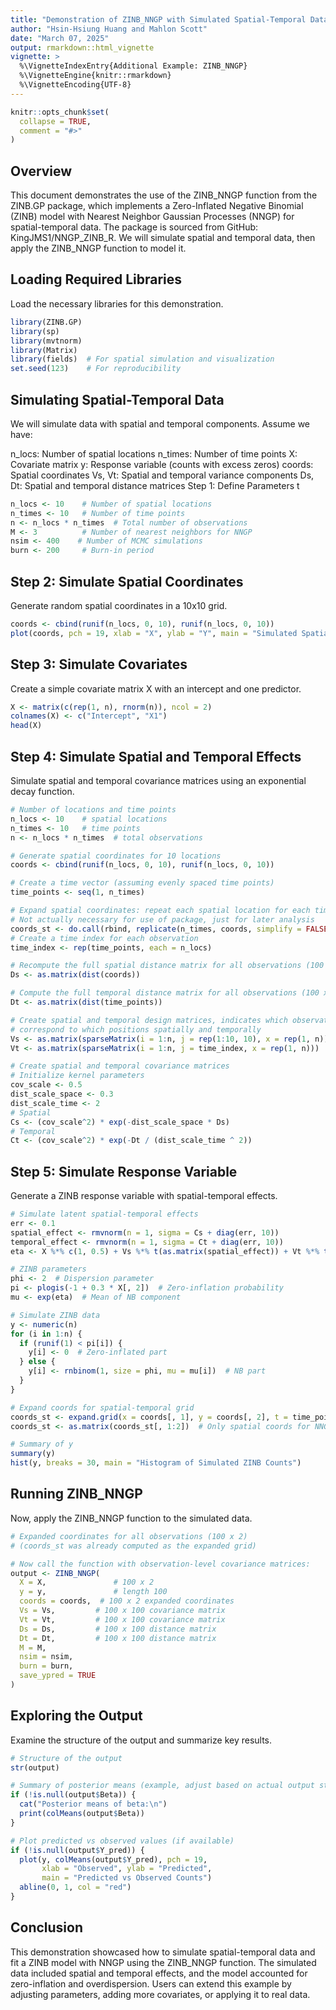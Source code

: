 ```yaml
---
title: "Demonstration of ZINB_NNGP with Simulated Spatial-Temporal Data"
author: "Hsin-Hsiung Huang and Mahlon Scott"
date: "March 07, 2025"
output: rmarkdown::html_vignette
vignette: >
  %\VignetteIndexEntry{Additional Example: ZINB_NNGP}
  %\VignetteEngine{knitr::rmarkdown}
  %\VignetteEncoding{UTF-8}
---
```

  
```r
knitr::opts_chunk$set(
  collapse = TRUE,
  comment = "#>"
)
```

## Overview

This document demonstrates the use of the ZINB_NNGP function from the ZINB.GP package, which implements a Zero-Inflated Negative Binomial (ZINB) model with Nearest Neighbor Gaussian Processes (NNGP) for spatial-temporal data. The package is sourced from GitHub: KingJMS1/NNGP_ZINB_R. We will simulate spatial and temporal data, then apply the ZINB_NNGP function to model it.

## Loading Required Libraries

Load the necessary libraries for this demonstration.

```r
library(ZINB.GP)
library(sp)
library(mvtnorm)
library(Matrix)
library(fields)  # For spatial simulation and visualization
set.seed(123)    # For reproducibility
```

## Simulating Spatial-Temporal Data

We will simulate data with spatial and temporal components. Assume we have:
  
n_locs: Number of spatial locations
n_times: Number of time points
X: Covariate matrix
y: Response variable (counts with excess zeros)
coords: Spatial coordinates
Vs, Vt: Spatial and temporal variance components
Ds, Dt: Spatial and temporal distance matrices
Step 1: Define Parameters
t

```r
n_locs <- 10    # Number of spatial locations
n_times <- 10   # Number of time points
n <- n_locs * n_times  # Total number of observations
M <- 3          # Number of nearest neighbors for NNGP
nsim <- 400    # Number of MCMC simulations
burn <- 200     # Burn-in period
```

## Step 2: Simulate Spatial Coordinates

Generate random spatial coordinates in a 10x10 grid.

```r
coords <- cbind(runif(n_locs, 0, 10), runif(n_locs, 0, 10))
plot(coords, pch = 19, xlab = "X", ylab = "Y", main = "Simulated Spatial Locations")
```

## Step 3: Simulate Covariates
Create a simple covariate matrix X with an intercept and one predictor.

```r
X <- matrix(c(rep(1, n), rnorm(n)), ncol = 2)
colnames(X) <- c("Intercept", "X1")
head(X)
```

## Step 4: Simulate Spatial and Temporal Effects

Simulate spatial and temporal covariance matrices using an exponential decay function.

```r
# Number of locations and time points
n_locs <- 10    # spatial locations
n_times <- 10   # time points
n <- n_locs * n_times  # total observations

# Generate spatial coordinates for 10 locations
coords <- cbind(runif(n_locs, 0, 10), runif(n_locs, 0, 10))

# Create a time vector (assuming evenly spaced time points)
time_points <- seq(1, n_times)

# Expand spatial coordinates: repeat each spatial location for each time point
# Not actually necessary for use of package, just for later analysis
coords_st <- do.call(rbind, replicate(n_times, coords, simplify = FALSE))
# Create a time index for each observation
time_index <- rep(time_points, each = n_locs)

# Recompute the full spatial distance matrix for all observations (100 x 100)
Ds <- as.matrix(dist(coords))

# Compute the full temporal distance matrix for all observations (100 x 100)
Dt <- as.matrix(dist(time_points))

# Create spatial and temporal design matrices, indicates which observations
# correspond to which positions spatially and temporally
Vs <- as.matrix(sparseMatrix(i = 1:n, j = rep(1:10, 10), x = rep(1, n)))
Vt <- as.matrix(sparseMatrix(i = 1:n, j = time_index, x = rep(1, n)))

# Create spatial and temporal covariance matrices
# Initialize kernel parameters
cov_scale <- 0.5
dist_scale_space <- 0.3
dist_scale_time <- 2
# Spatial 
Cs <- (cov_scale^2) * exp(-dist_scale_space * Ds)
# Temporal
Ct <- (cov_scale^2) * exp(-Dt / (dist_scale_time ^ 2))
```

## Step 5: Simulate Response Variable
Generate a ZINB response variable with spatial-temporal effects.

```r
# Simulate latent spatial-temporal effects
err <- 0.1
spatial_effect <- rmvnorm(n = 1, sigma = Cs + diag(err, 10))
temporal_effect <- rmvnorm(n = 1, sigma = Ct + diag(err, 10))
eta <- X %*% c(1, 0.5) + Vs %*% t(as.matrix(spatial_effect)) + Vt %*% t(as.matrix(temporal_effect))

# ZINB parameters
phi <- 2  # Dispersion parameter
pi <- plogis(-1 + 0.3 * X[, 2])  # Zero-inflation probability
mu <- exp(eta)  # Mean of NB component

# Simulate ZINB data
y <- numeric(n)
for (i in 1:n) {
  if (runif(1) < pi[i]) {
    y[i] <- 0  # Zero-inflated part
  } else {
    y[i] <- rnbinom(1, size = phi, mu = mu[i])  # NB part
  }
}

# Expand coords for spatial-temporal grid
coords_st <- expand.grid(x = coords[, 1], y = coords[, 2], t = time_points)
coords_st <- as.matrix(coords_st[, 1:2])  # Only spatial coords for NNGP

# Summary of y
summary(y)
hist(y, breaks = 30, main = "Histogram of Simulated ZINB Counts")
```

## Running ZINB_NNGP

Now, apply the ZINB_NNGP function to the simulated data.

```r
# Expanded coordinates for all observations (100 x 2)
# (coords_st was already computed as the expanded grid)

# Now call the function with observation-level covariance matrices:
output <- ZINB_NNGP(
  X = X,               # 100 x 2
  y = y,               # length 100
  coords = coords,  # 100 x 2 expanded coordinates
  Vs = Vs,         # 100 x 100 covariance matrix
  Vt = Vt,         # 100 x 100 covariance matrix
  Ds = Ds,         # 100 x 100 distance matrix
  Dt = Dt,         # 100 x 100 distance matrix
  M = M,
  nsim = nsim,
  burn = burn,
  save_ypred = TRUE
)

```

## Exploring the Output

Examine the structure of the output and summarize key results.

```r
# Structure of the output
str(output)

# Summary of posterior means (example, adjust based on actual output structure)
if (!is.null(output$Beta)) {
  cat("Posterior means of beta:\n")
  print(colMeans(output$Beta))
}

# Plot predicted vs observed values (if available)
if (!is.null(output$Y_pred)) {
  plot(y, colMeans(output$Y_pred), pch = 19, 
       xlab = "Observed", ylab = "Predicted", 
       main = "Predicted vs Observed Counts")
  abline(0, 1, col = "red")
}
```

## Conclusion

This demonstration showcased how to simulate spatial-temporal data and fit a ZINB model with NNGP using the ZINB_NNGP function. The simulated data included spatial and temporal effects, and the model accounted for zero-inflation and overdispersion. Users can extend this example by adjusting parameters, adding more covariates, or applying it to real data.

